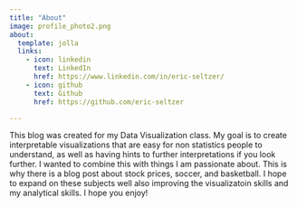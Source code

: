 ```yaml
---
title: "About"
image: profile_photo2.png
about:
  template: jolla
  links:
    - icon: linkedin
      text: LinkedIn
      href: https://www.linkedin.com/in/eric-seltzer/
    - icon: github
      text: Github
      href: https://github.com/eric-seltzer

---
```


This blog was created for my Data Visualization class. My goal is to create interpretable visualizations that are easy for non statistics people to understand, as well as having hints to further interpretations if you look further. I wanted to combine this with things I am passionate about. This is why there is a blog post about stock prices, soccer, and basketball. I hope to expand on these subjects well also improving the visualizatoin skills and my analytical skills. I hope you enjoy!
